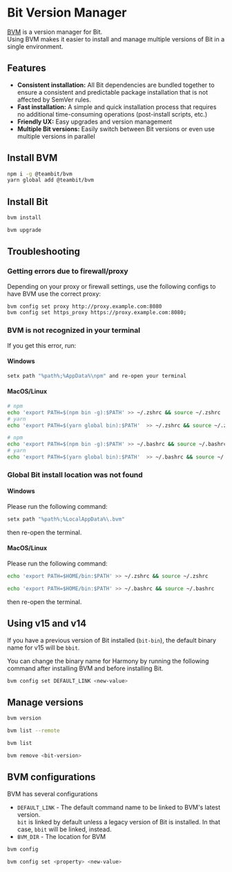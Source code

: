 # Bit Version Manager

[BVM](https://github.com/teambit/bvm) is a version manager for Bit.  
Using BVM makes it easier to install and manage multiple versions of Bit in a single environment.

## Features

- **Consistent installation:** All Bit dependencies are bundled together to ensure a consistent and predictable package installation that is not affected by SemVer rules.
- **Fast installation:** A simple and quick installation process that requires no additional time-consuming operations (post-install scripts, etc.)
- **Friendly UX:** Easy upgrades and version management
- **Multiple Bit versions:** Easily switch between Bit versions or even use multiple versions in parallel

## Install BVM

```bash
npm i -g @teambit/bvm
yarn global add @teambit/bvm
```

## Install Bit

```bash title="Install Bit's latest version"
bvm install
```

```bash title="Upgrade Bit's version"
bvm upgrade
```

## Troubleshooting

### Getting errors due to firewall/proxy

Depending on your proxy or firewall settings, use the following configs to have BVM use the correct proxy:

```bash
bvm config set proxy http://proxy.example.com:8080
bvm config set https_proxy https://proxy.example.com:8080;
```

### BVM is not recognized in your terminal

If you get this error, run:

#### Windows

```bash
setx path "%path%;%AppData%\npm" and re-open your terminal
```

#### MacOS/Linux

```bash with Zsh
# npm
echo 'export PATH=$(npm bin -g):$PATH' >> ~/.zshrc && source ~/.zshrc
# yarn
echo 'export PATH=$(yarn global bin):$PATH'  >> ~/.zshrc && source ~/.zshrc
```

```bash with Bash
# npm
echo 'export PATH=$(npm bin -g):$PATH' >> ~/.bashrc && source ~/.bashrc
# yarn
echo 'export PATH=$(yarn global bin):$PATH'  >> ~/.bashrc && source ~/.bashrc
```

### Global Bit install location was not found

#### Windows

Please run the following command:

```bash
setx path "%path%;%LocalAppData%\.bvm"
```

then re-open the terminal.

#### MacOS/Linux

Please run the following command:

```bash with Zsh
echo 'export PATH=$HOME/bin:$PATH' >> ~/.zshrc && source ~/.zshrc
```

```bash with Bash
echo 'export PATH=$HOME/bin:$PATH' >> ~/.bashrc && source ~/.bashrc
```

then re-open the terminal.

## Using v15 and v14

If you have a previous version of Bit installed (`bit-bin`), the default binary name for v15 will be `bbit`.

You can change the binary name for Harmony by running the following command after installing BVM and before installing Bit.

```sh
bvm config set DEFAULT_LINK <new-value>
```

## Manage versions

```bash title="Get version information"
bvm version
```

```bash title="List available versions"
bvm list --remote
```

```bash title="List installed versions"
bvm list
```

```bash title="Remove a local version"
bvm remove <bit-version>
```

## BVM configurations

BVM has several configurations

- `DEFAULT_LINK` - The default command name to be linked to BVM's latest version.  
  `bit` is linked by default unless a legacy version of Bit is installed. In that case, `bbit` will be linked, instead.
- `BVM_DIR` - The location for BVM

```bash title="Get BVM configurations"
bvm config
```

```bash title="Set BVM configurations"
bvm config set <property> <new-value>
```
